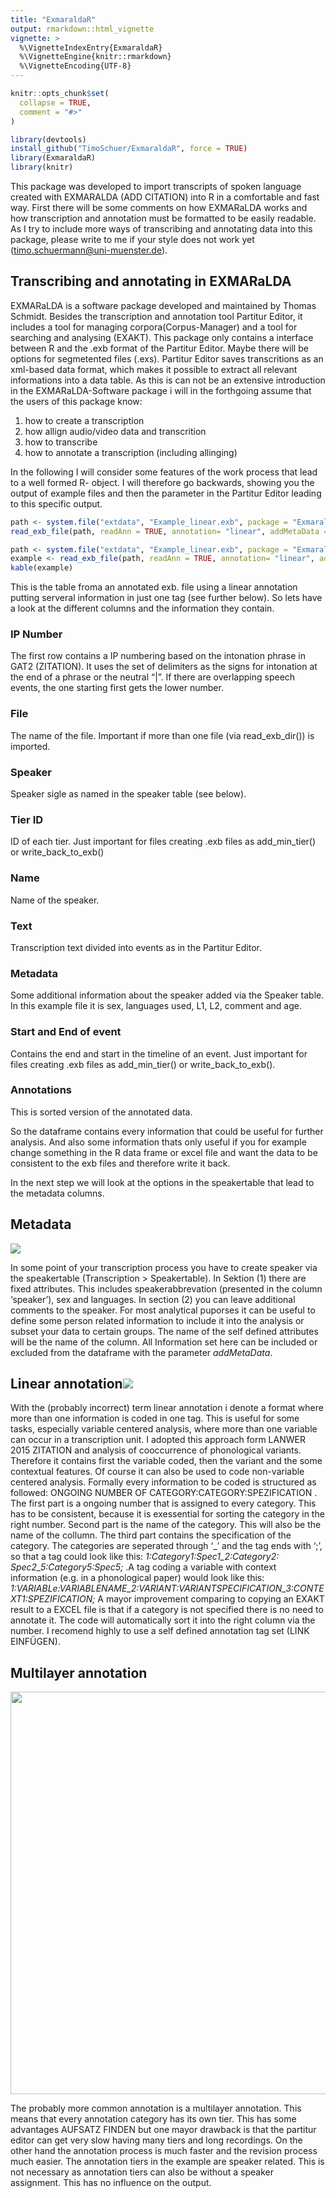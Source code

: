 ```yaml
---
title: "ExmaraldaR"
output: rmarkdown::html_vignette
vignette: >
  %\VignetteIndexEntry{ExmaraldaR}
  %\VignetteEngine{knitr::rmarkdown}
  %\VignetteEncoding{UTF-8}
---
```


```r
knitr::opts_chunk$set(
  collapse = TRUE,
  comment = "#>"
)
```

```r
library(devtools)
install_github("TimoSchuer/ExmaraldaR", force = TRUE)
library(ExmaraldaR)
library(knitr)

```

This package was developed to import transcripts of spoken language created with EXMARALDA (ADD CITATION) into R in a comfortable and fast way. First there will be some comments on how EXMARaLDA works and how transcription and annotation must be formatted to be easily readable. As I try to include more ways of transcribing and annotating data into this package, please write to me if your style does not work yet ([timo.schuermann\@uni-muenster.de](mailto:timo.schuermann@uni-muenster.de){.email}).

## Transcribing and annotating in EXMARaLDA

EXMARaLDA is a software package developed and maintained by Thomas Schmidt. Besides the transcription and annotation tool Partitur Editor, it includes a tool for managing corpora(Corpus-Manager) and a tool for searching and analysing (EXAKT). This package only contains a interface between R and the .exb format of the Partitur Editor. Maybe there will be options for segmetented files (.exs). Partitur Editor saves transcritions as an xml-based data format, which makes it possible to extract all relevant informations into a data table. As this is can not be an extensive introduction in the EXMARaLDA-Software package i will in the forthgoing assume that the users of this package know:

1.  how to create a transcription
2.  how allign audio/video data and transcrition
3.  how to transcribe
4.  how to annotate a transcription (including allinging)

In the following I will consider some features of the work process that lead to a well formed R- object. I will therefore go backwards, showing you the output of example files and then the parameter in the Partitur Editor leading to this specific output.

```r
path <- system.file("extdata", "Example_linear.exb", package = "ExmaraldaR", mustWork = TRUE)
read_exb_file(path, readAnn = TRUE, annotation= "linear", addMetaData = TRUE)
```

```r
path <- system.file("extdata", "Example_linear.exb", package = "ExmaraldaR", mustWork = TRUE)
example <- read_exb_file(path, readAnn = TRUE, annotation= "linear", addMetaData = TRUE)
kable(example)
```

This is the table froma an annotated exb. file using a linear annotation putting serveral information in just one tag (see further below). So lets have a look at the different columns and the information they contain.

### IP Number

The first row contains a IP numbering based on the intonation phrase in GAT2 (ZITATION). It uses the set of delimiters as the signs for intonation at the end of a phrase or the neutral "\|". If there are overlapping speech events, the one starting first gets the lower number.

### File

The name of the file. Important if more than one file (via read\_exb\_dir()) is imported.

### Speaker

Speaker sigle as named in the speaker table (see below).

### Tier ID

ID of each tier. Just important for files creating .exb files as add\_min\_tier() or write\_back\_to\_exb()

### Name

Name of the speaker.

### Text

Transcription text divided into events as in the Partitur Editor.

### Metadata

Some additional information about the speaker added via the Speaker table. In this example file it is sex, languages used, L1, L2, comment and age.

### Start and End of event

Contains the end and start in the timeline of an event. Just important for files creating .exb files as add\_min\_tier() or write\_back\_to\_exb().

### Annotations

This is sorted version of the annotated data.

So the dataframe contains every information that could be useful for further analysis. And also some information thats only useful if you for example change something in the R data frame or excel file and want the data to be consistent to the exb files and therefore write it back.

In the next step we will look at the options in the speakertable that lead to the metadata columns.

## Metadata

![](images/metadata.png)

In some point of your transcription process you have to create speaker via the speakertable (Transcription \> Speakertable). In Sektion (1) there are fixed attributes. This includes speakerabbrevation (presented in the column 'speaker'), sex and languages. In section (2) you can leave additional comments to the speaker. For most analytical puporses it can be useful to define some person related information to include it into the analysis or subset your data to certain groups. The name of the self defined attributes will be the name of the column. All Information set here can be included or excluded from the dataframe with the parameter *addMetaData*.

## Linear annotation![](images/linear.png) 

With the (probably incorrect) term linear annotation i denote a format where more than one information is coded in one tag. This is useful for some tasks, especially variable centered analysis, where more than one variable can occur in a transcription unit. I adopted this approach form LANWER 2015 ZITATION and analysis of cooccurrence of phonological variants. Therefore it contains first the variable coded, then the variant and the some contextual features. Of course it can also be used to code non-variable centered analysis. Formally every information to be coded is structured as followed: ONGOING NUMBER OF CATEGORY:CATEGORY:SPEZIFICATION . The first part is a ongoing number that is assigned to every category. This has to be consistent, because it is exessential for sorting the category in the right number. Second part is the name of the category. This will also be the name of the collumn. The third part contains the specification of the category. The categories are seperated through '\_' and the tag ends with ';', so that a tag could look like this: *1:Category1:Spec1\_2:Category2: Spec2\_5:Category5:Spec5;* .A tag coding a variable with context information (e.g. in a phonological paper) would look like this: *1:VARIABLe:VARIABLENAME\_2:VARIANT:VARIANTSPECIFICATION\_3:CONTEXT1:SPEZIFICATION;* A mayor improvement comparing to copying an EXAKT result to a EXCEL file is that if a category is not specified there is no need to annotate it. The code will automatically sort it into the right column via the number. I recomend highly to use a self defined annotation tag set (LINK EINFÜGEN).

## Multilayer annotation

![](images/multi.png){width="644"}

The probably more common annotation is a multilayer annotation. This means that every annotation category has its own tier. This has some advantages AUFSATZ FINDEN but one mayor drawback is that the partitur editor can get very slow having many tiers and long recordings. On the other hand the annotation process is much faster and the revision process much easier. The annotation tiers in the example are speaker related. This is not necessary as annotation tiers can also be without a speaker assignment. This has no influence on the output.

## 
